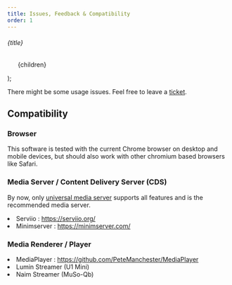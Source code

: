 ```yaml
---
title: Issues, Feedback & Compatibility
order: 1
---
```

  <div>
    <h6 class="mb-2 text-lg font-semibold text-gray-900 dark:text-white">{title}</h6>
    <ul class="max-w-md space-y-1 text-gray-500 list-disc list-inside dark:text-gray-400">
      {children}
    </ul>
  </div>
);

There might be some usage issues. Feel free to leave a <a href="https://github.com/sf666/nextcp2/issues">ticket</a>.

## Compatibility
### Browser
This software is tested with the current Chrome browser on desktop and mobile devices, but should also work with
other chromium based browsers like Safari.

### Media Server / Content Delivery Server (CDS)
By now, only <a href="https://www.universalmediaserver.com/">universal media server</a> supports all features and is the recommended media server.


<Bullets title="This software has also been tested with">
    <li>Serviio : <a href="https://serviio.org/">https://serviio.org/</a></li>
    <li>Minimserver : <a href="https://minimserver.com/">https://minimserver.com/</a></li>
</Bullets>


### Media Renderer / Player
<Bullets title="This software has been tested with">
    <li>MediaPlayer : <a href="https://github.com/PeteManchester/MediaPlayer">https://github.com/PeteManchester/MediaPlayer</a></li>
    <li>Lumin Streamer (U1 Mini)</li>
    <li>Naim Streamer (MuSo-Qb)</li>
</Bullets>